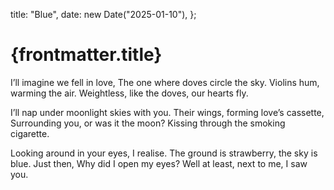   title: "Blue",
  date: new Date("2025-01-10"),
};

# {frontmatter.title}

I’ll imagine we fell in love,
The one where doves circle the sky.
Violins hum, warming the air.
Weightless, like the doves, our hearts fly.

I’ll nap under moonlight skies with you.
Their wings, forming love’s cassette,
Surrounding you, or was it the moon?
Kissing through the smoking cigarette.

Looking around in your eyes, I realise.
The ground is strawberry, the sky is blue.
Just then, Why did I open my eyes?
Well at least, next to me, I saw you.
